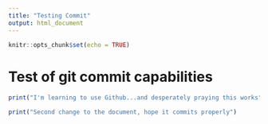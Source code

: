 ```yaml
---
title: "Testing Commit"
output: html_document
---
```


```r
knitr::opts_chunk$set(echo = TRUE)
```

# Test of git commit capabilities
```r
print("I'm learning to use Github...and desperately praying this works")
```


```r
print("Second change to the document, hope it commits properly")
```



